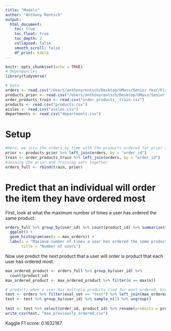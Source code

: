 ```yaml
---
title: "Models"
author: "Anthony Rentsch"
output:
  html_document:
    toc: true
    toc_float: true
    toc_depth: 2
    collapsed: false
    smooth_scroll: false
    df_print: kable
---
```


```r
knitr::opts_chunk$set(echo = TRUE)
# Dependencies
library(tidyverse)

# Data
orders <- read.csv("/Users/anthonyrentsch/Desktop/UMass/Senior Year/First Semester/Advanced Data Analysis/orders.csv")
products_prior <- read.csv("/Users/anthonyrentsch/Desktop/UMass/Senior Year/First Semester/Advanced Data Analysis/order_products__prior.csv")
order_products_train <- read.csv("order_products__train.csv")
products <- read.csv("products.csv")
aisles <- read.csv("aisles.csv")
departments <- read.csv("departments.csv")
```

# Setup

```r
#Here, we join the orders by time with the products ordered for prior and train set orders
prior <- products_prior %>% left_join(orders, by = "order_id")
train <- order_products_train %>% left_join(orders, by = "order_id")
#Joining the prior and training sets together
orders_full <- rbind(train, prior)
```


# Predict that an individual will order the item they have ordered most

First, look at what the maximum number of times a user has ordered the same product.

```r
orders_full %>% group_by(user_id) %>% count(product_id) %>% summarise(max_orders = max(n)) %>% 
  ggplot() +
  geom_histogram(aes(x = max_orders)) +
  labs(x = "Maximum number of times a user has ordered the same product",
       title = "Number of users")
```

Now use predict the next product that a user will order is product that each user has ordered most.

```r
max_ordered_product <- orders_full %>% group_by(user_id) %>% 
  count(product_id) 
max_ordered_product <- max_ordered_product %>% filter(n == max(n))

# predict; when a user has multiple products tied for most ordered, break at random
test <- orders %>% filter(eval_set == "test") %>% left_join(max_ordered_product, by = "user_id") 
test <- test %>% group_by(user_id) %>% sample_n(1) %>% ungroup()
  
test <- test %>% select(order_id, product_id) %>% rename(products = product_id)
write_csv(test, "max_previously_ordered.csv")
```

Kaggle F1 score: 0.1632167. 

